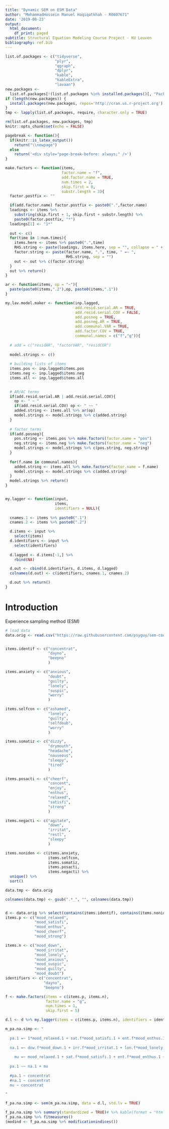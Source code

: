 ```yaml
---
title: "Dynamic SEM on ESM Data"
author: "MohammadHossein Manuel Haqiqatkhah - R0607671"
date: '2019-08-23'
output:
  html_document:
    df_print: paged
subtitle: Structural Equation Modeling Course Project - KU Leuven
bibliography: ref.bib
---
```



```r
list.of.packages <- c("tidyverse",
                      "plyr",
                      "qgraph",
                      "dplyr",
                      "kable",
                      "kableExtra",
                      "lavaan")
new.packages <-
  list.of.packages[!(list.of.packages %in% installed.packages()[, "Package"])]
if (length(new.packages)) {
  install.packages(new.packages, repos='http://cran.us.r-project.org')
}
tmp <- lapply(list.of.packages, require, character.only = TRUE)

rm(list.of.packages, new.packages, tmp)
knitr::opts_chunk$set(echo = FALSE)

```

```r

pagebreak <- function(){
  if(knitr::is_latex_output())
    return("\\newpage")
  else
    return('<div style="page-break-before: always;" />')
}

```


```r

make.factors <- function(items,
                         factor.name = "f",
                         add.factor.name = TRUE,
                         num.times = 2,
                         skip.first = 0,
                         substr.length = 3){
  factor.postfix <- ""

  if(add.factor.name) factor.postfix <- paste0(".",factor.name)
  loadings <- items %>%
    substring(skip.first + 1, skip.first + substr.length) %>%
    paste0(factor.postfix, "*")
  loadings[1] <- "1*"
  
  out <- c()  
  for(time in 1:num.times){
    items.here <- items %>% paste0(".",time)
    RHS.string <- paste(loadings, items.here, sep = "", collapse = " + ")
    factor.string <- paste(factor.name, ".", time, " =~ ",
                           RHS.string, sep = "")
    out <- out %>% c(factor.string)
  }
  out %>% return()
}

ar <- function(items, op = "~"){
  paste(paste0(items,".2"),op, paste0(items,".1"))
}

my.lav.model.maker <- function(inp.lagged,
                               add.resid.serial.AR = TRUE,
                               add.resid.serial.COV = FALSE,
                               add.posneg = TRUE,
                               add.posneg.AR = TRUE,
                               add.communal.VAR = TRUE,
                               add.factor.COV = TRUE,
                               communal.names = c("f","g")){
  
  # add = c("residAR", "factorVAR", "residCOR")
  
  model.strings <- c()
  
  # building lists of items
  items.pos <- inp.lagged$items.pos
  items.neg <- inp.lagged$items.neg
  items.all <- inp.lagged$items.all
  

  # AR/AC terms
  if(add.resid.serial.AR | add.resid.serial.COV){
    op <- " ~ "
    if(add.resid.serial.COV) op <- " ~~ "
    added.string <- items.all %>% ar(op)
    model.strings <- model.strings %>% c(added.string)
  }
  
  # factor terms
  if(add.posneg){
    pos.string <- items.pos %>% make.factors(factor.name = "pos")
    neg.string <- items.neg %>% make.factors(factor.name = "neg")
    model.strings <- model.strings %>% c(pos.string, neg.string)
  }
  
  for(f.name in communal.names){
    added.string <- items.all %>% make.factors(factor.name = f.name)
    model.strings <- model.strings %>% c(added.string)
  }
  model.strings %>% return()
}


my.lagger <- function(input,
                      items,
                      identifiers = NULL){
    
  cnames.1 <- items %>% paste0(".1")
  cnames.2 <- items %>% paste0(".2")

  d.items <- input %>%
    select(items)
  d.identifiers <- input %>%
    select(identifiers)
  
  d.lagged <- d.items[-1,] %>% 
    rbind(NA)

  d.out <- cbind(d.identifiers, d.items, d.lagged)
  colnames(d.out) <- c(identifiers, cnames.1, cnames.2)

  d.out %>% return()
}

```


# Introduction

Experience sampling method (ESM)

```r

# load data
data.orig <- read.csv("https://raw.githubusercontent.com/psyguy/sem-course-project/master/data/ESMdata.csv")


items.identif <- c("concentrat",
                   "dayno",
                   "beepno"
                   )

items.anxiety <- c("anxious",
                   "doubt",
                   "guilty",
                   "lonely",
                   "suspic",
                   "worry"
                   )

items.selfcon <- c("ashamed",
                   "lonely",
                   "guilty",
                   "selfdoub",
                   "worry"
                   )

items.somatiz <- c("dizzy",
                   "drymouth",
                   "headache",
                   "nauseous",
                   "sleepy",
                   "tired"
                   )

items.posacti <- c("cheerf",
                   "concent",
                   "enjoy",
                   "enthus",
                   "relaxed",
                   "satisfi",
                   "strong"
                   )

items.negacti <- c("agitate",
                   "down",
                   "irritat",
                   "restl",
                   "sleepy"
                   )

items.noniden <- c(items.anxiety,
                   items.selfcon,
                   items.somatiz,
                   items.posacti,
                   items.negacti) %>% 
  unique() %>% 
  sort()

data.tmp <- data.orig

colnames(data.tmp) <- gsub(".*_", "", colnames(data.tmp))


d <- data.orig %>% select(contains(items.identif), contains(items.noniden))
items.p <- c("mood_relaxed",
             "mood_satisfi",
             "mood_enthus",
             "mood_cheerf",
             "mood_strong")

items.n <- c("mood_down",
             "mood_irritat",
             "mood_lonely",
             "mood_anxious",
             "mood_suspic",
             "mood_guilty",
             "mood_doubt")
identifiers <- c("concentrat",
                 "dayno",
                 "beepno")

f <- make.factors(items = c(items.p, items.n),
                  factor.name = "g",
                  num.times = 1,
                  skip.first = 5)

d.l <- d %>% my.lagger(items = c(items.p, items.n), identifiers = identifiers)

```



```r

m_pa.na.simp <- "
  
  pa.1 =~ 1*mood_relaxed.1 + sat.f*mood_satisfi.1 + ent.f*mood_enthus.1 + che.f*mood_cheerf.1 + str.f*mood_strong.1
  
  na.1 =~ dow.f*mood_down.1 + irr.f*mood_irritat.1 + lon.f*mood_lonely.1 + anx.f*mood_anxious.1 + sus.f*mood_suspic.1 + gui.f*mood_guilty.1 + dou.f*mood_doubt.1
  
    mu =~ mood_relaxed.1 + sat.f*mood_satisfi.1 + ent.f*mood_enthus.1 + che.f*mood_cheerf.1 + str.f*mood_strong.1 + dow.f*mood_down.1 + irr.f*mood_irritat.1 + lon.f*mood_lonely.1 + anx.f*mood_anxious.1 + sus.f*mood_suspic.1 + gui.f*mood_guilty.1 + dou.f*mood_doubt.1
  
  pa.1 ~~ na.1 + mu
  
  #pa.1 ~ concentrat
  #na.1 ~ concentrat
  mu ~ concentrat

"

f_pa.na.simp <- sem(m_pa.na.simp, data = d.l, std.lv = TRUE)

f_pa.na.simp %>% summary(standardized = TRUE)# %>% kable(format = "html")
f_pa.na.simp %>% fitmeasures()
(modind <- f_pa.na.simp %>% modificationindices())



```
